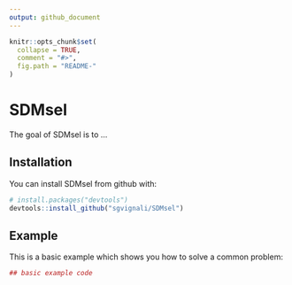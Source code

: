 ```yaml
---
output: github_document
---
```


<!-- README.md is generated from README.Rmd. Please edit that file -->

```r
knitr::opts_chunk$set(
  collapse = TRUE,
  comment = "#>",
  fig.path = "README-"
)
```

# SDMsel

The goal of SDMsel is to ...

## Installation

You can install SDMsel from github with:

```r
# install.packages("devtools")
devtools::install_github("sgvignali/SDMsel")
```

## Example

This is a basic example which shows you how to solve a common problem:

```r
## basic example code
```
